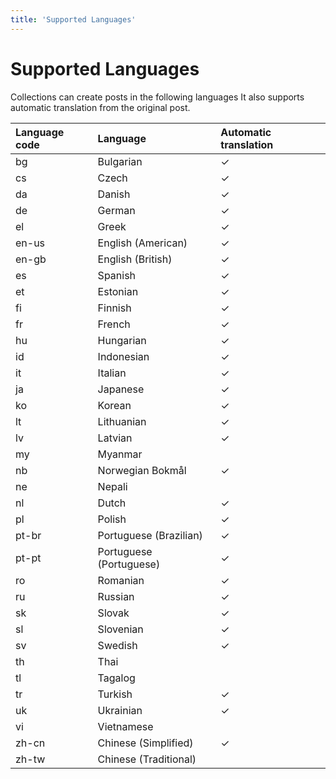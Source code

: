 ```yaml
---
title: 'Supported Languages'
---
```


# Supported Languages

Collections can create posts in the following languages It also supports automatic translation from the original post.

| Language code | Language                | Automatic translation |
| :------------ | :---------------------- | :-------------------- |
| bg            | Bulgarian               | ✓                     |
| cs            | Czech                   | ✓                     |
| da            | Danish                  | ✓                     |
| de            | German                  | ✓                     |
| el            | Greek                   | ✓                     |
| en-us         | English (American)      | ✓                     |
| en-gb         | English (British)       | ✓                     |
| es            | Spanish                 | ✓                     |
| et            | Estonian                | ✓                     |
| fi            | Finnish                 | ✓                     |
| fr            | French                  | ✓                     |
| hu            | Hungarian               | ✓                     |
| id            | Indonesian              | ✓                     |
| it            | Italian                 | ✓                     |
| ja            | Japanese                | ✓                     |
| ko            | Korean                  | ✓                     |
| lt            | Lithuanian              | ✓                     |
| lv            | Latvian                 | ✓                     |
| my            | Myanmar                 |                       |
| nb            | Norwegian Bokmål        | ✓                     |
| ne            | Nepali                  |                       |
| nl            | Dutch                   | ✓                     |
| pl            | Polish                  | ✓                     |
| pt-br         | Portuguese (Brazilian)  | ✓                     |
| pt-pt         | Portuguese (Portuguese) | ✓                     |
| ro            | Romanian                | ✓                     |
| ru            | Russian                 | ✓                     |
| sk            | Slovak                  | ✓                     |
| sl            | Slovenian               | ✓                     |
| sv            | Swedish                 | ✓                     |
| th            | Thai                    |                       |
| tl            | Tagalog                 |                       |
| tr            | Turkish                 | ✓                     |
| uk            | Ukrainian               | ✓                     |
| vi            | Vietnamese              |                       |
| zh-cn         | Chinese (Simplified)    | ✓                     |
| zh-tw         | Chinese (Traditional)   |                       |
